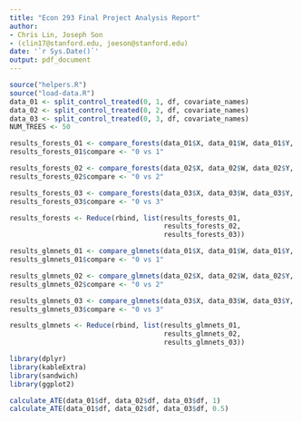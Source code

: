 ```yaml
---
title: "Econ 293 Final Project Analysis Report"
author: 
- Chris Lin, Joseph Son
- (clin17@stanford.edu, joeson@stanford.edu)
date: '`r Sys.Date()`'
output: pdf_document
---
```



```r
source("helpers.R")
source("load-data.R")
data_01 <- split_control_treated(0, 1, df, covariate_names)
data_02 <- split_control_treated(0, 2, df, covariate_names)
data_03 <- split_control_treated(0, 3, df, covariate_names)
NUM_TREES <- 50
```

```r
results_forests_01 <- compare_forests(data_01$X, data_01$W, data_01$Y, data_01$ID, NUM_TREES)
results_forests_01$compare <- "0 vs 1"

results_forests_02 <- compare_forests(data_02$X, data_02$W, data_02$Y, data_02$ID, NUM_TREES)
results_forests_02$compare <- "0 vs 2"

results_forests_03 <- compare_forests(data_03$X, data_03$W, data_03$Y, data_03$ID, NUM_TREES)
results_forests_03$compare <- "0 vs 3"

results_forests <- Reduce(rbind, list(results_forests_01, 
                                      results_forests_02, 
                                      results_forests_03))
```

```r
results_glmnets_01 <- compare_glmnets(data_01$X, data_01$W, data_01$Y, data_01$ID, 10, 0, NUM_TREES)
results_glmnets_01$compare <- "0 vs 1"

results_glmnets_02 <- compare_glmnets(data_02$X, data_02$W, data_02$Y, data_02$ID, 10, 0, NUM_TREES)
results_glmnets_02$compare <- "0 vs 2"

results_glmnets_03 <- compare_glmnets(data_03$X, data_03$W, data_03$Y, data_03$ID, 10, 0, NUM_TREES)
results_glmnets_03$compare <- "0 vs 3"

results_glmnets <- Reduce(rbind, list(results_glmnets_01, 
                                      results_glmnets_02, 
                                      results_glmnets_03))
```

```r
library(dplyr)
library(kableExtra)
library(sandwich)
library(ggplot2)
```

```r
calculate_ATE(data_01$df, data_02$df, data_03$df, 1)
calculate_ATE(data_01$df, data_02$df, data_03$df, 0.5)
```

